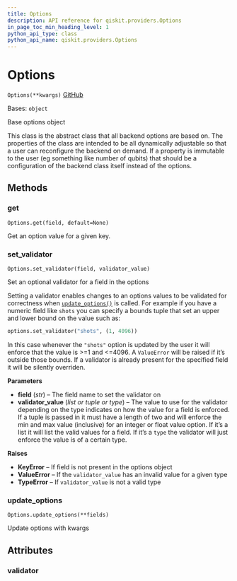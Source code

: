 ```yaml
---
title: Options
description: API reference for qiskit.providers.Options
in_page_toc_min_heading_level: 1
python_api_type: class
python_api_name: qiskit.providers.Options
---
```


# Options

<span id="qiskit.providers.Options" />

`Options(**kwargs)` [GitHub](https://github.com/qiskit/qiskit/tree/stable/0.21/qiskit/providers/options.py "view source code")

Bases: `object`

Base options object

This class is the abstract class that all backend options are based on. The properties of the class are intended to be all dynamically adjustable so that a user can reconfigure the backend on demand. If a property is immutable to the user (eg something like number of qubits) that should be a configuration of the backend class itself instead of the options.

## Methods

### get

<span id="qiskit.providers.Options.get" />

`Options.get(field, default=None)`

Get an option value for a given key.

### set\_validator

<span id="qiskit.providers.Options.set_validator" />

`Options.set_validator(field, validator_value)`

Set an optional validator for a field in the options

Setting a validator enables changes to an options values to be validated for correctness when [`update_options()`](qiskit.providers.Options#update_options "qiskit.providers.Options.update_options") is called. For example if you have a numeric field like `shots` you can specify a bounds tuple that set an upper and lower bound on the value such as:

```python
options.set_validator("shots", (1, 4096))
```

In this case whenever the `"shots"` option is updated by the user it will enforce that the value is >=1 and \<=4096. A `ValueError` will be raised if it’s outside those bounds. If a validator is already present for the specified field it will be silently overriden.

**Parameters**

*   **field** (*str*) – The field name to set the validator on
*   **validator\_value** (*list or tuple or type*) – The value to use for the validator depending on the type indicates on how the value for a field is enforced. If a tuple is passed in it must have a length of two and will enforce the min and max value (inclusive) for an integer or float value option. If it’s a list it will list the valid values for a field. If it’s a `type` the validator will just enforce the value is of a certain type.

**Raises**

*   **KeyError** – If field is not present in the options object
*   **ValueError** – If the `validator_value` has an invalid value for a given type
*   **TypeError** – If `validator_value` is not a valid type

### update\_options

<span id="qiskit.providers.Options.update_options" />

`Options.update_options(**fields)`

Update options with kwargs

## Attributes

<span id="qiskit.providers.Options.validator" />

### validator

